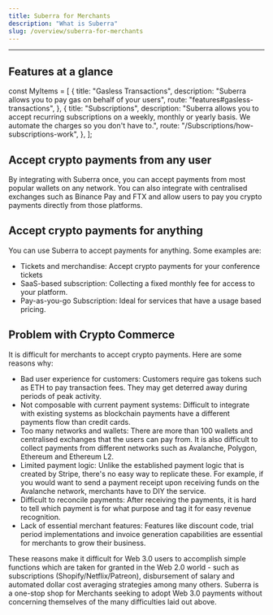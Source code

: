 ```yaml
---
title: Suberra for Merchants
description: "What is Suberra"
slug: /overview/suberra-for-merchants
---
```


---

## Features at a glance

const MyItems = [
  {
    title: "Gasless Transactions",
    description: "Suberra allows you to pay gas on behalf of your users",
    route: "features#gasless-transactions",
  },
  {
    title: "Subscriptions",
    description:
      "Suberra allows you to accept recurring subscriptions on a weekly, monthly or yearly basis. We automate the charges so you don't have to.",
    route: "/Subscriptions/how-subscriptions-work",
  },
];

<Cards cards={MyItems} />

## Accept crypto payments from any user

By integrating with Suberra once, you can accept payments from most popular wallets on any network. You can also integrate with centralised exchanges such as Binance Pay and FTX and allow users to pay you crypto payments directly from those platforms.

## Accept crypto payments for anything

You can use Suberra to accept payments for anything. Some examples are:

- Tickets and merchandise: Accept crypto payments for your conference tickets
- SaaS-based subscription: Collecting a fixed monthly fee for access to your platform.
- Pay-as-you-go Subscription: Ideal for services that have a usage based pricing.

## Problem with Crypto Commerce

It is difficult for merchants to accept crypto payments. Here are some reasons why:

- Bad user experience for customers: Customers require gas tokens such as ETH to pay transaction fees. They may get deterred away during periods of peak activity.
- Not composable with current payment systems: Difficult to integrate with existing systems as blockchain payments have a different payments flow than credit cards.
- Too many networks and wallets: There are more than 100 wallets and centralised exchanges that the users can pay from. It is also difficult to collect payments from different networks such as Avalanche, Polygon, Ethereum and Ethereum L2.
- Limited payment logic: Unlike the established payment logic that is created by Stripe, there's no easy way to replicate these. For example, if you would want to send a payment receipt upon receiving funds on the Avalanche network, merchants have to DIY the service.
- Difficult to reconcile payments: After receiving the payments, it is hard to tell which payment is for what purpose and tag it for easy revenue recognition.
- Lack of essential merchant features: Features like discount code, trial period implementations and invoice generation capabilities are essential for merchants to grow their business.

These reasons make it difficult for Web 3.0 users to accomplish simple functions which are taken for granted in the Web 2.0 world - such as subscriptions (Shopify/Netflix/Patreon), disbursement of salary and automated dollar cost averaging strategies among many others.
Suberra is a one-stop shop for Merchants seeking to adopt Web 3.0 payments without concerning themselves of the many difficulties laid out above.

